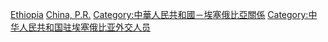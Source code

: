 [[Category:中华人民共和国驻外大使|Ethiopia]]
[[Category:驻埃塞俄比亚大使|China, P.R.]]
[[Category:中華人民共和國－埃塞俄比亞關係|Category:中華人民共和國－埃塞俄比亞關係]]
[[Category:中华人民共和国驻埃塞俄比亚外交人员|Category:中华人民共和国驻埃塞俄比亚外交人员]]